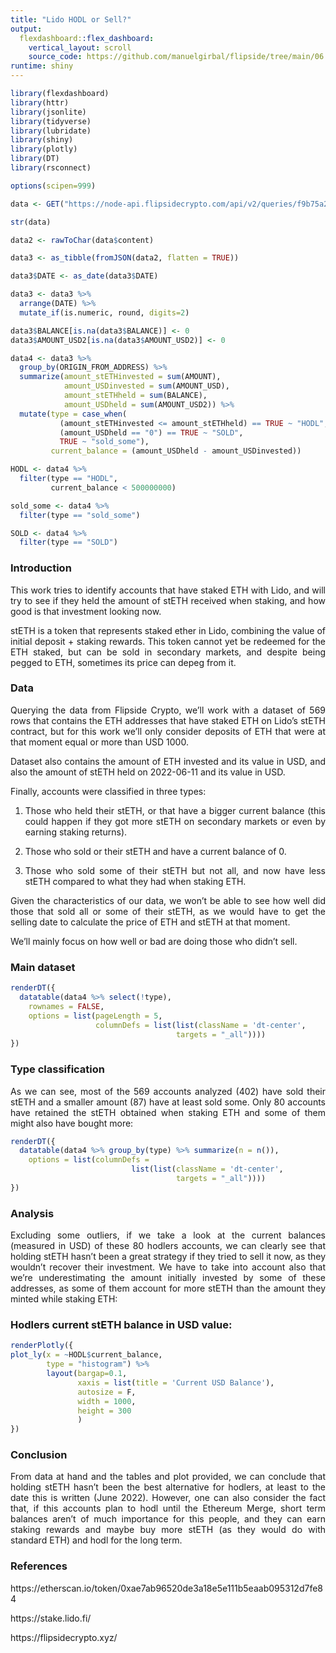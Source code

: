 ```yaml
---
title: "Lido HODL or Sell?"
output: 
  flexdashboard::flex_dashboard:
    vertical_layout: scroll
    source_code: https://github.com/manuelgirbal/flipside/tree/main/06.2022%20-%20Lido%20HOLD%20or%20Sell
runtime: shiny
---
```

<style>
body {
text-align: justify}
</style>

```r
library(flexdashboard)
library(httr)
library(jsonlite)
library(tidyverse)
library(lubridate)
library(shiny)
library(plotly)
library(DT)
library(rsconnect)
```

```r
options(scipen=999)

data <- GET("https://node-api.flipsidecrypto.com/api/v2/queries/f9b75a25-85ff-419c-b363-5f5929a4062a/data/latest")

str(data) 

data2 <- rawToChar(data$content)

data3 <- as_tibble(fromJSON(data2, flatten = TRUE))

data3$DATE <- as_date(data3$DATE)

data3 <- data3 %>% 
  arrange(DATE) %>% 
  mutate_if(is.numeric, round, digits=2)

data3$BALANCE[is.na(data3$BALANCE)] <- 0 
data3$AMOUNT_USD2[is.na(data3$AMOUNT_USD2)] <- 0 

data4 <- data3 %>% 
  group_by(ORIGIN_FROM_ADDRESS) %>% 
  summarize(amount_stETHinvested = sum(AMOUNT),
            amount_USDinvested = sum(AMOUNT_USD),
            amount_stETHheld = sum(BALANCE),
            amount_USDheld = sum(AMOUNT_USD2)) %>% 
  mutate(type = case_when(
           (amount_stETHinvested <= amount_stETHheld) == TRUE ~ "HODL",
           (amount_USDheld == "0") == TRUE ~ "SOLD",
           TRUE ~ "sold_some"),
         current_balance = (amount_USDheld - amount_USDinvested))

HODL <- data4 %>% 
  filter(type == "HODL",
         current_balance < 500000000) 

sold_some <- data4 %>% 
  filter(type == "sold_some")

SOLD <- data4 %>% 
  filter(type == "SOLD")
```


### Introduction

This work tries to identify accounts that have staked ETH with Lido, and will try to see if they held the amount of stETH received when staking, and how good is that investment looking now. 

stETH is a token that represents staked ether in Lido, combining the value of initial deposit + staking rewards. This token cannot yet be redeemed for the ETH staked, but can be sold in secondary markets, and despite being pegged to ETH, sometimes its price can depeg from it.


### Data

Querying the data from Flipside Crypto, we'll work with a dataset of 569 rows that contains the ETH addresses that have staked ETH on Lido's stETH contract, but for this work we'll only consider deposits of ETH that were at that moment equal or more than USD 1000. 

Dataset also contains the amount of ETH invested and its value in USD, and also the amount of stETH held on 2022-06-11 and its value in USD.

Finally, accounts were classified in three types:

1) Those who held their stETH, or that have a bigger current balance (this could happen if they got more stETH on secondary markets or even by earning staking returns).

2) Those who sold or their stETH and have a current balance of 0.

3) Those who sold some of their stETH but not all, and now have less stETH compared to what they had when staking ETH.

Given the characteristics of our data, we won't be able to see how well did those that sold all or some of their stETH, as we would have to get the selling date to calculate the price of ETH and stETH at that moment.

We'll mainly focus on how well or bad are doing those who didn't sell.


### Main dataset

```r
renderDT({
  datatable(data4 %>% select(!type),
    rownames = FALSE,
    options = list(pageLength = 5,
                   columnDefs = list(list(className = 'dt-center', 
                                     targets = "_all"))))
})
```


### Type classification

As we can see, most of the 569 accounts analyzed (402) have sold their stETH and a smaller amount (87) have at least sold some. Only 80 accounts have retained the stETH obtained when staking ETH and some of them might also have bought more:

```r
renderDT({
  datatable(data4 %>% group_by(type) %>% summarize(n = n()),
    options = list(columnDefs = 
                           list(list(className = 'dt-center', 
                                     targets = "_all"))))
})
```


### Analysis

Excluding some outliers, if we take a look at the current balances (measured in USD) of these 80 hodlers accounts, we can clearly see that holding stETH hasn't been a great strategy if they tried to sell it now, as they wouldn't recover their investment. We have to take into account also that we're underestimating the amount initially invested by some of these addresses, as some of them account for more stETH than the amount they minted while staking ETH:

### Hodlers current stETH balance in USD value:

```r
renderPlotly({
plot_ly(x = ~HODL$current_balance, 
        type = "histogram") %>% 
        layout(bargap=0.1,
               xaxis = list(title = 'Current USD Balance'),
               autosize = F, 
               width = 1000, 
               height = 300
               )
})
```


### Conclusion

From data at hand and the tables and plot provided, we can conclude that holding stETH hasn't been the best alternative for hodlers, at least to the date this is written (June 2022). However, one can also consider the fact that, if this accounts plan to hodl until the Ethereum Merge, short term balances aren't of much importance for this people, and they can earn staking rewards and maybe buy more stETH (as they would do with standard ETH) and hodl for the long term.


### References

https://etherscan.io/token/0xae7ab96520de3a18e5e111b5eaab095312d7fe84

https://stake.lido.fi/

https://flipsidecrypto.xyz/